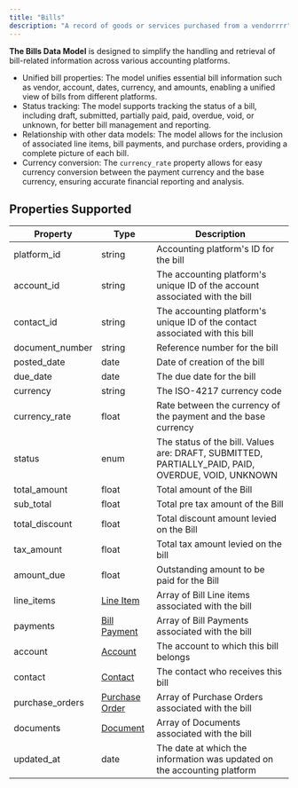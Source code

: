 ```yaml
---
title: "Bills"
description: "A record of goods or services purchased from a vendorrrr"
---
```


**The Bills Data Model** is designed to simplify the handling and retrieval of bill-related information across various accounting platforms.

- Unified bill properties: The model unifies essential bill information such as vendor, account, dates, currency, and amounts, enabling a unified view of bills from different platforms.
- Status tracking: The model supports tracking the status of a bill, including draft, submitted, partially paid, paid, overdue, void, or unknown, for better bill management and reporting.
- Relationship with other data models: The model allows for the inclusion of associated line items, bill payments, and purchase orders, providing a complete picture of each bill.
- Currency conversion: The `currency_rate` property allows for easy currency conversion between the payment currency and the base currency, ensuring accurate financial reporting and analysis.

## Properties Supported

| Property        | Type                                    | Description                                                                                        |
| --------------- | --------------------------------------- | -------------------------------------------------------------------------------------------------- |
| platform_id     | string                                  | Accounting platform's ID for the bill                                                              |
| account_id      | string                                  | The accounting platform's unique ID of the account associated with the bill                        |
| contact_id      | string                                  | The accounting platform's unique ID of the contact associated with this bill                       |
| document_number | string                                  | Reference number for the bill                                                                      |
| posted_date     | date                                    | Date of creation of the bill                                                                       |
| due_date        | date                                    | The due date for the bill                                                                          |
| currency        | string                                  | The ISO-4217 currency code                                                                         |
| currency_rate   | float                                   | Rate between the currency of the payment and the base currency                                     |
| status          | enum                                    | The status of the bill. Values are: DRAFT, SUBMITTED, PARTIALLY_PAID, PAID, OVERDUE, VOID, UNKNOWN |
| total_amount    | float                                   | Total amount of the Bill                                                                           |
| sub_total       | float                                   | Total pre tax amount of the Bill                                                                   |
| total_discount  | float                                   | Total discount amount levied on the Bill                                                           |
| tax_amount      | float                                   | Total tax amount levied on the bill                                                                |
| amount_due      | float                                   | Outstanding amount to be paid for the Bill                                                         |
| line_items      | [Line Item](/docs/line-items)           | Array of Bill Line items associated with the bill                                                  |
| payments        | [Bill Payment](/docs/bill-payments)     | Array of Bill Payments associated with the bill                                                    |
| account         | [Account](/docs/accounts)               | The account to which this bill belongs                                                             |
| contact         | [Contact](/docs/contacts)               | The contact who receives this bill                                                                 |
| purchase_orders | [Purchase Order](/docs/purchase-orders) | Array of Purchase Orders associated with the bill                                                  |
| documents       | [Document](/docs/documents)             | Array of Documents associated with the bill                                                        |
| updated_at      | date                                    | The date at which the information was updated on the accounting platform                           |
